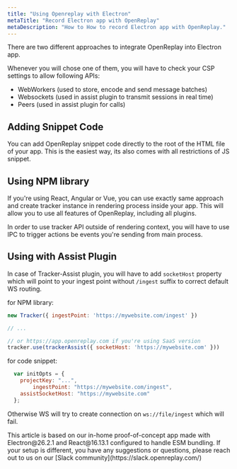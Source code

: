 ```yaml
---
title: "Using Openreplay with Electron"
metaTitle: "Record Electron app with OpenReplay"
metaDescription: "How to How to record Electron app with OpenReplay."
---
```


There are two different approaches to integrate OpenReplay into Electron app.

Whenever you will chose one of them, you will have to check your CSP settings to allow following APIs:
- WebWorkers (used to store, encode and send message batches)
- Websockets (used in assist plugin to transmit sessions in real time)
- Peers (used in assist plugin for calls)

## Adding Snippet Code

You can add OpenReplay snippet code  directly to the root of the HTML file of your app.
This is the easiest way, its also comes with all restrictions of JS snippet.

## Using NPM library

If you're using React, Angular or Vue, you can use exactly same approach and create tracker instance in rendering
process inside your app. This will allow you to use all features of OpenReplay, including all plugins.

In order to use tracker API outside of rendering context, you will have to use IPC to trigger actions be events
you're sending from main process.

## Using with Assist Plugin


In case of Tracker-Assist plugin, you will have to add `socketHost` property which will point to your ingest point
without `/ingest` suffix to correct default WS routing.

for NPM library:
```js
new Tracker({ ingestPoint: 'https://mywebsite.com/ingest' })

// ...

// or https://app.openreplay.com if you're using SaaS version
tracker.use(trackerAssist({ socketHost: 'https://mywebsite.com' }))
```

for code snippet:
```js
  var initOpts = {
    projectKey: "...",
		ingestPoint: "https://mywebsite.com/ingest",
    assistSocketHost: "https://mywebsite.com"
  };
```

Otherwise WS will try to create connection on `ws://file/ingest` which will fail.


<Aside type="tip">
	This article is based on our in-home proof-of-concept app made with Electron@26.2.1 and React@16.13.1 configured
	to handle ESM bundling. If your setup is different, you have any suggestions or questions, please reach out to us on
	our
	[Slack community](https://slack.openreplay.com/)
</Aside>
